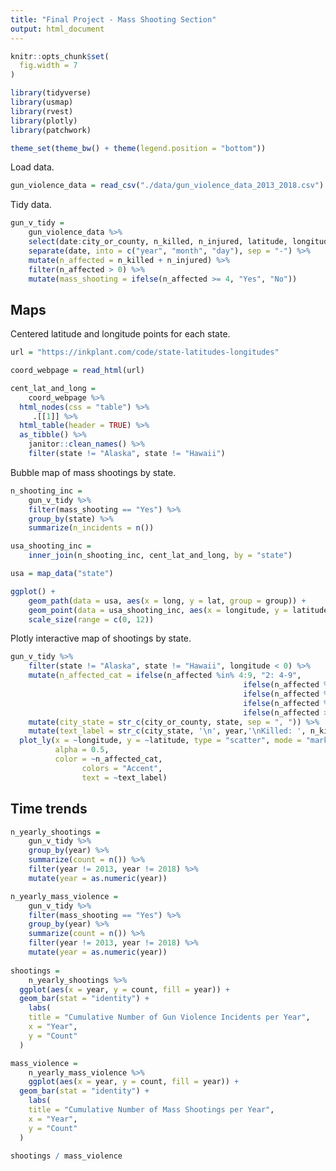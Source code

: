 ```yaml
---
title: "Final Project - Mass Shooting Section"
output: html_document
---
```


```r
knitr::opts_chunk$set(
  fig.width = 7
)

library(tidyverse)
library(usmap)
library(rvest)
library(plotly)
library(patchwork)

theme_set(theme_bw() + theme(legend.position = "bottom"))
```

Load data.

```r
gun_violence_data = read_csv("./data/gun_violence_data_2013_2018.csv")
```

Tidy data.

```r
gun_v_tidy = 
	gun_violence_data %>% 
	select(date:city_or_county, n_killed, n_injured, latitude, longitude) %>% 
	separate(date, into = c("year", "month", "day"), sep = "-") %>% 
	mutate(n_affected = n_killed + n_injured) %>%
	filter(n_affected > 0) %>% 
	mutate(mass_shooting = ifelse(n_affected >= 4, "Yes", "No"))
```

## Maps

Centered latitude and longitude points for each state.

```r
url = "https://inkplant.com/code/state-latitudes-longitudes"

coord_webpage = read_html(url)
```

```r
cent_lat_and_long = 
	coord_webpage %>%
  html_nodes(css = "table") %>% 
	 .[[1]] %>% 
  html_table(header = TRUE) %>% 
  as_tibble() %>% 
	janitor::clean_names() %>% 
	filter(state != "Alaska", state != "Hawaii")
```

Bubble map of mass shootings by state.

```r
n_shooting_inc = 
	gun_v_tidy %>% 
	filter(mass_shooting == "Yes") %>% 
	group_by(state) %>% 
	summarize(n_incidents = n())

usa_shooting_inc =
	inner_join(n_shooting_inc, cent_lat_and_long, by = "state")

usa = map_data("state")

ggplot() +
	geom_path(data = usa, aes(x = long, y = lat, group = group)) +
	geom_point(data = usa_shooting_inc, aes(x = longitude, y = latitude, size = n_incidents), color = "darkseagreen3") +
	scale_size(range = c(0, 12))
```

Plotly interactive map of shootings by state.

```r
gun_v_tidy %>%
	filter(state != "Alaska", state != "Hawaii", longitude < 0) %>% 
	mutate(n_affected_cat = ifelse(n_affected %in% 4:9, "2: 4-9",
													ifelse(n_affected %in% 10:19, "3: 10-19",
													ifelse(n_affected %in% 20:34, "4: 20-34",
													ifelse(n_affected %in% 35:49, "5: 35-49",
													ifelse(n_affected > 50, "6: 50+", "1: 1-3")))))) %>% 
	mutate(city_state = str_c(city_or_county, state, sep = ", ")) %>% 
	mutate(text_label = str_c(city_state, '\n', year,'\nKilled: ', n_killed, '\nInjured: ', n_injured)) %>% 
  plot_ly(x = ~longitude, y = ~latitude, type = "scatter", mode = "markers",
          alpha = 0.5, 
          color = ~n_affected_cat,
  				colors = "Accent",
  				text = ~text_label)
```

## Time trends

```r
n_yearly_shootings = 
	gun_v_tidy %>% 
	group_by(year) %>% 
	summarize(count = n()) %>% 
	filter(year != 2013, year != 2018) %>% 
	mutate(year = as.numeric(year))

n_yearly_mass_violence = 
	gun_v_tidy %>% 
	filter(mass_shooting == "Yes") %>% 
	group_by(year) %>% 
	summarize(count = n()) %>% 
	filter(year != 2013, year != 2018) %>% 
	mutate(year = as.numeric(year))
	
shootings = 
	n_yearly_shootings %>% 
  ggplot(aes(x = year, y = count, fill = year)) +
  geom_bar(stat = "identity") +  
	labs(
    title = "Cumulative Number of Gun Violence Incidents per Year",
    x = "Year",
    y = "Count"
  ) 

mass_violence =
	n_yearly_mass_violence %>% 
	ggplot(aes(x = year, y = count, fill = year)) +
  geom_bar(stat = "identity") +
	labs(
    title = "Cumulative Number of Mass Shootings per Year",
    x = "Year",
    y = "Count"
  ) 

shootings / mass_violence
```





